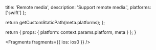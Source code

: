                   
  title: 'Remote media',
  description: 'Support remote media.',
  platforms: ['swift']
};

  return getCustomStaticPath(meta.platforms);
};

  return {
    props: {
      platform: context.params.platform,
      meta
    }
  };
}
          



<Fragments fragments={{ ios: ios0 }} />
